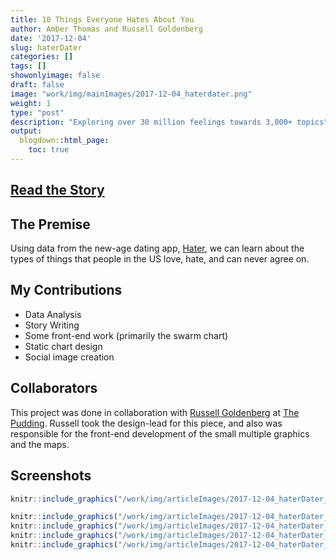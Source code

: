 ```yaml
---
title: 10 Things Everyone Hates About You
author: Amber Thomas and Russell Goldenberg
date: '2017-12-04'
slug: haterDater
categories: []
tags: []
showonlyimage: false
draft: false
image: "work/img/mainImages/2017-12-04_haterdater.png"
weight: 1
type: "post"
description: "Exploring over 30 million feelings towards 3,000+ topics"
output:
  blogdown::html_page:
    toc: true
---
```



## [Read the Story](https://pudding.cool/2017/12/hater/)

## The Premise

Using data from the new-age dating app, [Hater](www.haterdater.com), we can learn about the types of things that people in the US love, hate, and can never agree on. 

## My Contributions

* Data Analysis
* Story Writing
* Some front-end work (primarily the swarm chart)
* Static chart design
* Social image creation

## Collaborators

This project was done in collaboration with [Russell Goldenberg](https://twitter.com/codenberg) at [The Pudding](www.pudding.cool). Russell took the design-lead for this piece, and also was responsible for the front-end development of the small multiple graphics and the maps. 

## Screenshots

```r
knitr::include_graphics("/work/img/articleImages/2017-12-04_haterDater_img/haterDater_video.gif")
```

```r
knitr::include_graphics("/work/img/articleImages/2017-12-04_haterDater_img/hater_1.png")
knitr::include_graphics("/work/img/articleImages/2017-12-04_haterDater_img/hater_2.png")
knitr::include_graphics("/work/img/articleImages/2017-12-04_haterDater_img/hater_3.png")
knitr::include_graphics("/work/img/articleImages/2017-12-04_haterDater_img/hater_4.png")
```

